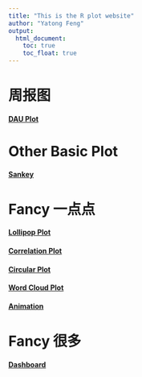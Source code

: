 ```yaml
---
title: "This is the R plot website"
author: "Yatong Feng"
output: 
  html_document:
    toc: true
    toc_float: true
---
```


# 周报图

#### [DAU Plot](plot_test.html)

# Other Basic Plot

#### [Sankey](Sankey.html)

# Fancy 一点点

#### [Lollipop Plot](lollipop_plot.html)
#### [Correlation Plot](corr_plot.html)
#### [Circular Plot](circular_plot.html)
#### [Word Cloud Plot](word_cloud.html)
#### [Animation](animation.html)

# Fancy 很多

#### [Dashboard](dashboard.html)



